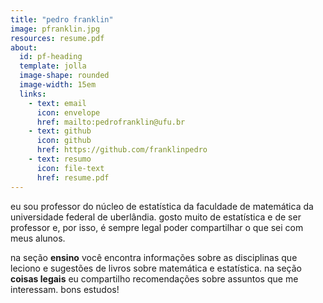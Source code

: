 ```yaml
---
title: "pedro franklin"
image: pfranklin.jpg
resources: resume.pdf
about:
  id: pf-heading
  template: jolla
  image-shape: rounded
  image-width: 15em
  links: 
    - text: email
      icon: envelope
      href: mailto:pedrofranklin@ufu.br
    - text: github
      icon: github
      href: https://github.com/franklinpedro
    - text: resumo
      icon: file-text
      href: resume.pdf
---
```


:::{#pf-heading}

eu sou professor do núcleo de estatística da faculdade de matemática da universidade federal de uberlândia. gosto muito de estatística e de ser professor e, por isso, é sempre legal poder compartilhar o que sei com meus alunos.

na seção **ensino** você encontra informações sobre as disciplinas que leciono e sugestões de livros sobre matemática e estatística. na seção **coisas legais** eu compartilho recomendações sobre assuntos que me interessam. bons estudos!

:::